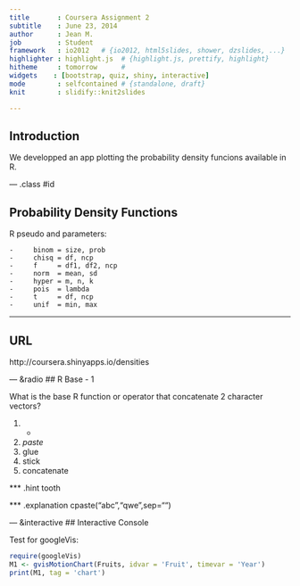 ```yaml
---
title       : Coursera Assignment 2
subtitle    : June 23, 2014
author      : Jean M.
job         : Student
framework   : io2012   # {io2012, html5slides, shower, dzslides, ...}
highlighter : highlight.js  # {highlight.js, prettify, highlight}
hitheme     : tomorrow      # 
widgets    : [bootstrap, quiz, shiny, interactive]
mode        : selfcontained # {standalone, draft}
knit        : slidify::knit2slides

---
```


## Introduction

We developped an app plotting the probability density funcions available in R.

--- .class #id 

## Probability Density Functions

R pseudo and parameters:

    -     binom = size, prob
    -     chisq = df, ncp
    -     f     = df1, df2, ncp
    -     norm  = mean, sd
    -     hyper = m, n, k
    -     pois  = lambda
    -     t     = df, ncp
    -     unif  = min, max

---
## URL 

http://coursera.shinyapps.io/densities

---  &radio
## R Base - 1

What is the base R function or operator that concatenate 2 character vectors?

1. +
2. _paste_
3. glue
4. stick
5. concatenate

*** .hint 
tooth

*** .explanation 
cpaste("abc","qwe",sep="")

--- &interactive
## Interactive Console

Test for googleVis:

```r
require(googleVis)
M1 <- gvisMotionChart(Fruits, idvar = 'Fruit', timevar = 'Year')
print(M1, tag = 'chart')
```

